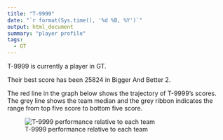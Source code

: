 ```yaml
---
title: "T-9999"
date: "`r format(Sys.time(), '%d %B, %Y')`"
output: html_document
summary: "player profile"
tags:
  - GT
---
```


T-9999 is currently a player in GT.

Their best score has been 25824 in Bigger And Better 2.

The red line in the graph below shows the trajectory of T-9999's scores. The grey line shows the team median and the grey ribbon indicates the range from top five score to bottom five score.

![T-9999 performance relative to each team](T-9999.jpg)
